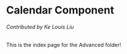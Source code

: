 # Calendar Component

###### Contributed by Ke Louis Liu

This is the index page for the Advanced folder!


<Calendar />
